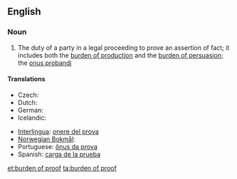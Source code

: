 ==English==
{{wikipedia}}

===Noun===
{{en-noun|head=[[burden]] [[of]] [[proof]]|burdens of proof}}

# {{legal}} The duty of a party in a legal proceeding to prove an assertion of fact; it includes both the [[burden of production]] and the [[burden of persuasion]]; the [[onus probandi]]

====Translations====
{{trans-top|duty of a party in a legal proceeding}}
* Czech: {{t-|cs|důkazní břemeno|n}}
* Dutch: {{t+|nl|last|m}}
* German: {{t-|de|Beweislast|f}}
* Icelandic: {{t-|is|sönnunarbyrði|f}}
{{trans-mid}}
* [[Interlingua]]: [[onere del prova]]
* [[Norwegian Bokmål]]: {{t-|no|bevisbyrde|m}}
* Portuguese: [[ônus da prova]] {{m}}
* Spanish: [[carga de la prueba]] {{f}}
{{trans-bottom}}

[[et:burden of proof]]
[[ta:burden of proof]]